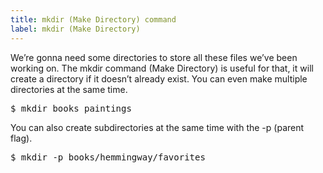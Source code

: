 ```yaml
---
title: mkdir (Make Directory) command
label: mkdir (Make Directory)
---
```


We’re gonna need some directories to store all these files we’ve been working on. The mkdir command (Make Directory) is useful for that, it will create a directory if it doesn’t already exist. You can even make multiple directories at the same time.

<pre>$ mkdir books paintings</pre>

You can also create subdirectories at the same time with the -p (parent flag).

<pre>$ mkdir -p books/hemmingway/favorites</pre>
